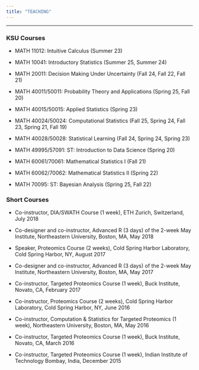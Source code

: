 ```yaml
---
title: "TEACHING"
---
```


---

### KSU Courses

* MATH 11012: Intuitive Calculus (Summer 23)

* MATH 10041: Introductory Statistics (Summer 25, Summer 24)

* MATH 20011: Decision Making Under Uncertainty (Fall 24, Fall 22, Fall 21)

* MATH 40011/50011: Probability Theory and Applications (Spring 25, Fall 20)

* MATH 40015/50015: Applied Statistics (Spring 23)

* MATH 40024/50024: Computational Statistics (Fall 25, Spring 24, Fall 23, Spring 21, Fall 19)

* MATH 40028/50028: Statistical Learning (Fall 24, Spring 24, Spring 23)

* MATH 49995/57091: ST: Introduction to Data Science (Spring 20)

* MATH 60061/70061: Mathematical Statistics I (Fall 21)

* MATH 60062/70062: Mathematical Statistics II (Spring 22)

* MATH 70095: ST: Bayesian Analysis (Spring 25, Fall 22)

### Short Courses

* Co-instructor, DIA/SWATH Course (1 week), ETH Zurich, Switzerland, July 2018

* Co-designer and co-instructor, Advanced R (3 days) of the 2-week May Institute, Northeastern University, Boston, MA, May 2018

* Speaker, Proteomics Course (2 weeks), Cold Spring Harbor Laboratory, Cold Spring Harbor, NY, August 2017

* Co-designer and co-instructor, Advanced R (3 days) of the 2-week May Institute, Northeastern University, Boston, MA, May 2017

* Co-instructor, Targeted Proteomics Course (1 week), Buck Institute, Novato, CA, February 2017

* Co-instructor, Proteomics Course (2 weeks), Cold Spring Harbor Laboratory, Cold Spring Harbor, NY, June 2016

* Co-instructor, Computation \& Statistics for Targeted Proteomics (1 week), Northeastern University, Boston, MA, May 2016

* Co-instructor, Targeted Proteomics Course (1 week), Buck Institute, Novato, CA, March 2016

* Co-instructor, Targeted Proteomics Course (1 week), Indian Institute of Technology Bombay, India, December 2015

